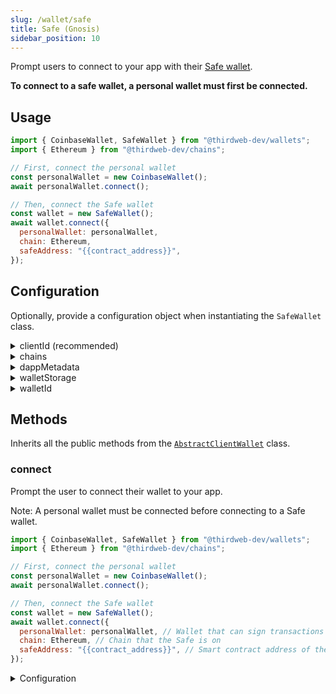 ```yaml
---
slug: /wallet/safe
title: Safe (Gnosis)
sidebar_position: 10
---
```



Prompt users to connect to your app with their [Safe wallet](https://safe.global/wallet).

**To connect to a safe wallet, a personal wallet must first be connected.**

## Usage

```javascript
import { CoinbaseWallet, SafeWallet } from "@thirdweb-dev/wallets";
import { Ethereum } from "@thirdweb-dev/chains";

// First, connect the personal wallet
const personalWallet = new CoinbaseWallet();
await personalWallet.connect();

// Then, connect the Safe wallet
const wallet = new SafeWallet();
await wallet.connect({
  personalWallet: personalWallet,
  chain: Ethereum,
  safeAddress: "{{contract_address}}",
});
```

## Configuration

Optionally, provide a configuration object when instantiating the `SafeWallet` class.

<details>
  <summary>clientId (recommended) </summary>
  <div>

Provide `clientId` to use the thirdweb RPCs for given `chains`

You can create a client ID for your application from [thirdweb dashboard](https://thirdweb.com/create-api-key).

</div>
</details>

<details>
  <summary>chains</summary>
  <div>

Provide an array of chains you want to support.

Must be an array of `Chain` objects, from the [`@thirdweb-dev/chains`](https://www.npmjs.com/package/@thirdweb-dev/chains) package.

Defaults to our [default chains](/react/react.thirdwebprovider#default-chains).

```javascript
import { SafeWallet } from "@thirdweb-dev/wallets";
import { Ethereum } from "@thirdweb-dev/chains";

const walletWithOptions = new SafeWallet(
  // highlight-start
  {
    chains: [Ethereum],
  },
  // highlight-end
);
```

</div>
</details>

<details>
  <summary>dappMetadata</summary>
  <div>

Information about your app that the wallet will display when your app tries to connect to it.

Must be an object containing `name`, `url`, `description` and `logoUrl` properties.

```javascript
import { SafeWallet } from "@thirdweb-dev/wallets";

const walletWithOptions = new SafeWallet({
  // highlight-start
  dappMetadata: {
    name: "thirdweb powered dApp",
    url: "https://thirdweb.com",
    description: "thirdweb powered dApp",
    logoUrl: "https://thirdweb.com/favicon.ico",
  },
  // highlight-end
});
```

</div>
</details>

<details>
  <summary>walletStorage</summary>
  <div>

Some wallets need to store data in persistent storage. This is the storage that will be used for that.

Must be an object conforming to the `AsyncStorage` interface:

```typescript
export interface AsyncStorage {
  getItem(key: string): Promise<string | null>;
  setItem(key: string, value: string): Promise<void>;
  removeItem(key: string): Promise<void>;
}
```

Example:

```javascript
import { SafeWallet } from "@thirdweb-dev/wallets";

const walletWithOptions = new SafeWallet(
  // highlight-start
  {
    walletStorage: {
      getItem: (key) => {
        // Implement your own storage logic here
      },
      removeItem: (key) => {
        // Implement your own storage logic here
      },
      setItem: (key, value) => {
        // Implement your own storage logic here
      },
    },
  },
  // highlight-end
);
```

</div>
</details>

<details>
  <summary>walletId</summary>
  <div>

An ID for the wallet used to store the wallet in the `walletStorage`.

```javascript
import { SafeWallet } from "@thirdweb-dev/wallets";

const walletWithOptions = new SafeWallet(
  // highlight-start
  {
    walletId: "wallet-id",
  },
  // highlight-end
);
```

</div>
</details>

## Methods

Inherits all the public methods from the [`AbstractClientWallet`](interfaces/abstract-client-wallet) class.

### connect

Prompt the user to connect their wallet to your app.

Note: A personal wallet must be connected before connecting to a Safe wallet.

```javascript
import { CoinbaseWallet, SafeWallet } from "@thirdweb-dev/wallets";
import { Ethereum } from "@thirdweb-dev/chains";

// First, connect the personal wallet
const personalWallet = new CoinbaseWallet();
await personalWallet.connect();

// Then, connect the Safe wallet
const wallet = new SafeWallet();
await wallet.connect({
  personalWallet: personalWallet, // Wallet that can sign transactions on the Safe
  chain: Ethereum, // Chain that the Safe is on
  safeAddress: "{{contract_address}}", // Smart contract address of the Safe
});
```

<details>
  <summary>Configuration</summary>
  <div>

#### personalWallet

The instance of a personal wallet that can sign transactions on the Safe.

Must be of type `EVMWallet` such as [`CoinbaseWallet`](/wallet/coinbase-wallet) or [`MetamaskWallet`](/wallet/metamask).

#### chain

The chain that the Safe smart contract is deployed to.

Must be a `Chain` object, from the [`@thirdweb-dev/chains`](https://www.npmjs.com/package/@thirdweb-dev/chains) package.

#### safeAddress

Smart contract address of the Safe wallet.

Must be a `string`.

#### Return Value

Returns a `string` containing the wallet address, or throws and error if connection failed.

```typescript
string;
```

</div>
</details>
